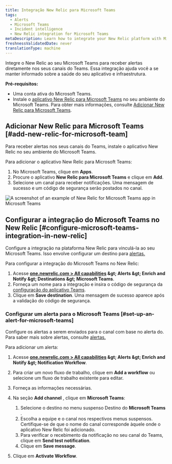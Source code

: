```yaml
---
title: Integração New Relic para Microsoft Teams
tags:
  - Alerts
  - Microsoft Teams
  - Incident intelligence
  - New Relic integration for Microsoft Teams
metaDescription: Learn how to integrate your New Relic platform with Microsoft Teams.
freshnessValidatedDate: never
translationType: machine
---
```


Integre o New Relic ao seu Microsoft Teams para receber alertas diretamente nos seus canais do Teams. Essa integração ajuda você a se manter informado sobre a saúde do seu aplicativo e infraestrutura.

**Pré-requisitos:**

* Uma conta ativa do Microsoft Teams.
* Instale o [aplicativo New Relic para Microsoft Teams](https://appsource.microsoft.com/en-us/product/Office365/WA200008155) no seu ambiente do Microsoft Teams. Para obter mais informações, consulte [Adicionar New Relic para Microsoft Teams](#add-new-relic-for-microsoft-teams).

## Adicionar New Relic para Microsoft Teams [#add-new-relic-for-microsoft-team]

Para receber alertas nos seus canais do Teams, instale o aplicativo New Relic no seu ambiente do Microsoft Teams.

Para adicionar o aplicativo New Relic para Microsoft Teams:

1. No Microsoft Teams, clique em **Apps**.
2. Procure o aplicativo **New Relic para Microsoft Teams** e clique em **Add**.
3. Selecione um canal para receber notificações. Uma mensagem de sucesso e um código de segurança serão postados no canal.

<img title="An example of New Relic for Microsoft Teams app in Microsoft Teams." alt="A screenshot of an example of New Relic for Microsoft Teams app in Microsoft Teams" src="/images/msteams-security-code.webp" />

## Configurar a integração do Microsoft Teams no New Relic [#configure-microsoft-teams-integration-in-new-relic]

Configure a integração na plataforma New Relic para vinculá-la ao seu Microsoft Teams. Isso envolve configurar um destino para [alertas.](/docs/alerts/overview/)

Para configurar a integração do Microsoft Teams no New Relic:

1. Acesse **[one.newrelic.com &gt; All capabilities](https://one.newrelic.com/all-capabilities) &amp;gt; Alerts &amp;gt; Enrich and Notify &amp;gt; Destinations &amp;gt; Microsoft Teams**.
2. Forneça um nome para a integração e insira o código de segurança da [configuração do aplicativo Teams](#add-new-relic-for-microsoft-teams).
3. Clique em **Save destination**. Uma mensagem de sucesso aparece após a validação do código de segurança.

### Configurar um alerta para o Microsoft Teams [#set-up-an-alert-for-microsoft-teams]

Configure os alertas a serem enviados para o canal com base no alerta do. Para saber mais sobre alertas, consulte [alertas.](/docs/alerts/overview/)

Para adicionar um alerta:

1. Acesse **[one.newrelic.com &gt; All capabilities](https://one.newrelic.com/all-capabilities) &amp;gt; Alerts &amp;gt; Enrich and Notify &amp;gt; Notification Workflow**.

2. Para criar um novo fluxo de trabalho, clique em **Add a workflow** ou selecione um fluxo de trabalho existente para editar.

3. Forneça as informações necessárias.

4. Na seção **Add channel** , clique em **Microsoft Teams**:

   1. Selecione o destino no menu suspenso Destino do **Microsoft Teams** .
   2. Escolha a equipe e o canal nos respectivos menus suspensos. Certifique-se de que o nome do canal corresponde àquele onde o aplicativo New Relic foi adicionado.
   3. Para verificar o recebimento da notificação no seu canal do Teams, clique em **Send test notification**.
   4. Clique em **Save message**.

5. Clique em **Activate Workflow**.